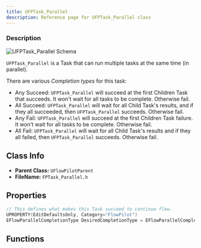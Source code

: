 ```yaml
---
title: UFPTask_Parallel
description: Reference page for UFPTask_Parallel class
---
```



<Ref c="UFPTask_Parallel" p="UFlowPilotTask" />

### Description

<Image src={schema} alt="UFPTask_Parallel Schema" />

`UFPTask_Parallel` is a Task that can run multiple tasks at the same time (in parallel).

There are various _Completion types_ for this task:

- Any Succeed: `UFPTask_Parallel` will succeed at the first Children Task that succeeds. It won't wait for all tasks to be complete. Otherwise fail.
- All Succeed: `UFPTask_Parallel` will wait for all Child Task's results, and if they all succeeded, then `UFPTask_Parallel` succeeds. Otherwise fail.
- Any Fail: `UFPTask_Parallel` will succeed at the first Children Task failure. It won't wait for all tasks to be complete. Otherwise fail.
- All Fail: `UFPTask_Parallel` will wait for all Child Task's results and if they all failed, then `UFPTask_Parallel` succeeds. Otherwise fail.

## Class Info
- __Parent Class:__ `UFlowPilotParent`
- __FileName:__ `FPTask_Parallel.h`
## Properties

```cpp
// This defines what makes this Task succeed to continue flow. 
UPROPERTY(EditDefaultsOnly, Category="FlowPilot")
EFlowParallelCompletionType DesiredCompletionType = EFlowParallelCompletionType::AllSucceed;

```
## Functions

